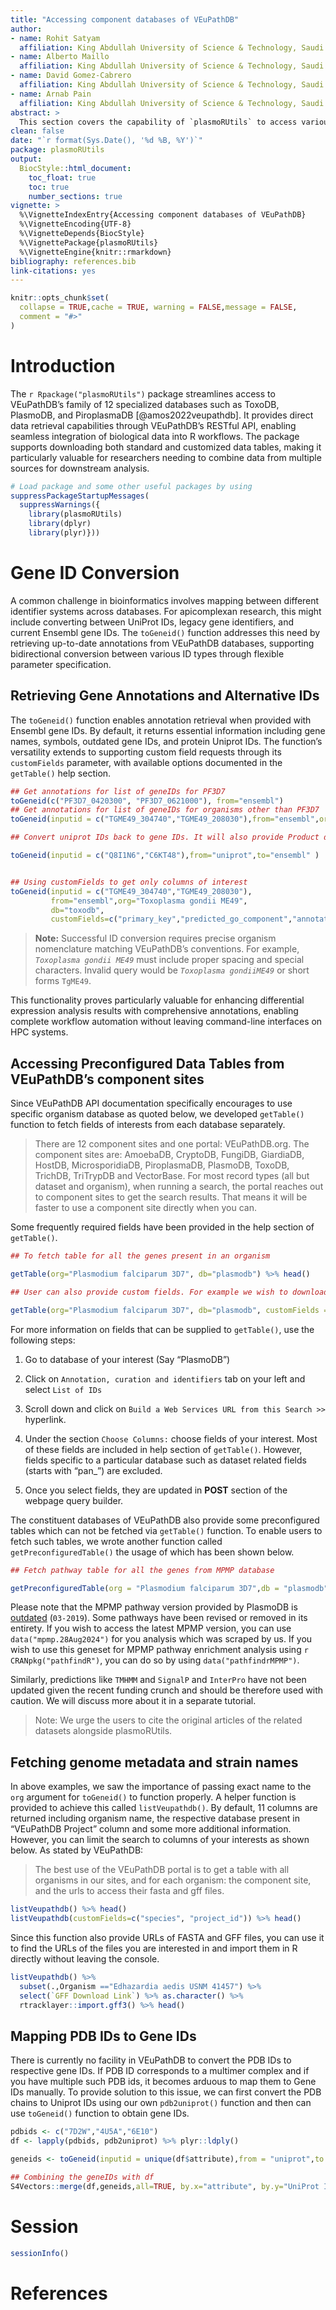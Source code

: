 ---
title: "Accessing component databases of VEuPathDB"
author:
- name: Rohit Satyam
  affiliation: King Abdullah University of Science & Technology, Saudi Arabia
- name: Alberto Maillo
  affiliation: King Abdullah University of Science & Technology, Saudi Arabia
- name: David Gomez-Cabrero
  affiliation: King Abdullah University of Science & Technology, Saudi Arabia
- name: Arnab Pain
  affiliation: King Abdullah University of Science & Technology, Saudi Arabia
abstract: >
  This section covers the capability of `plasmoRUtils` to access various VEuPathDb database and carry out ID conversion tasks, fetch preconfigured data tables and few other tasks. 
clean: false
date: "`r format(Sys.Date(), '%d %B, %Y')`"
package: plasmoRUtils
output: 
  BiocStyle::html_document:
    toc_float: true
    toc: true
    number_sections: true
vignette: >
  %\VignetteIndexEntry{Accessing component databases of VEuPathDB}
  %\VignetteEncoding{UTF-8}
  %\VignetteDepends{BiocStyle} 
  %\VignettePackage{plasmoRUtils}
  %\VignetteEngine{knitr::rmarkdown}
bibliography: references.bib
link-citations: yes
---

```{r, include = FALSE}
knitr::opts_chunk$set(
  collapse = TRUE,cache = TRUE, warning = FALSE,message = FALSE,
  comment = "#>"
)
```

# Introduction

The `r Rpackage("plasmoRUtils")` package streamlines access to VEuPathDB's family of 12 specialized databases such as ToxoDB, PlasmoDB, and PiroplasmaDB [@amos2022veupathdb]. It provides direct data retrieval capabilities through VEuPathDB's RESTful API, enabling seamless integration of biological data into R workflows. The package supports downloading both standard and customized data tables, making it particularly valuable for researchers needing to combine data from multiple sources for downstream analysis.

```{r setup}
# Load package and some other useful packages by using
suppressPackageStartupMessages(
  suppressWarnings({
    library(plasmoRUtils)
    library(dplyr)
    library(plyr)}))
```

# Gene ID Conversion

A common challenge in bioinformatics involves mapping between different identifier systems across databases. For apicomplexan research, this might include converting between UniProt IDs, legacy gene identifiers, and current Ensembl gene IDs. The `toGeneid()` function addresses this need by retrieving up-to-date annotations from VEuPathDB databases, supporting bidirectional conversion between various ID types through flexible parameter specification.

## Retrieving Gene Annotations and Alternative IDs

The `toGeneid()` function enables annotation retrieval when provided with Ensembl gene IDs. By default, it returns essential information including gene names, symbols, outdated gene IDs, and protein Uniprot IDs. The function's versatility extends to supporting custom field requests through its `customFields` parameter, with available options documented in the `getTable()` help section.

```{r}
## Get annotations for list of geneIDs for PF3D7
toGeneid(c("PF3D7_0420300", "PF3D7_0621000"), from="ensembl")
## Get annotations for list of geneIDs for organisms other than PF3D7
toGeneid(inputid = c("TGME49_304740","TGME49_208030"),from="ensembl",org="Toxoplasma gondii ME49", db="toxodb")

## Convert uniprot IDs back to gene IDs. It will also provide Product description and Gene Symbol

toGeneid(inputid = c("Q8I1N6","C6KT48"),from="uniprot",to="ensembl" )


## Using customFields to get only columns of interest
toGeneid(inputid = c("TGME49_304740","TGME49_208030"),
         from="ensembl",org="Toxoplasma gondii ME49",
         db="toxodb",
         customFields=c("primary_key","predicted_go_component","annotated_go_function"))

```

> **Note:** Successful ID conversion requires precise organism nomenclature matching VEuPathDB's conventions. For example, *`Toxoplasma gondii ME49`* must include proper spacing and special characters. Invalid query would be *`Toxoplasma gondiiME49`* or short forms `TgME49`.

This functionality proves particularly valuable for enhancing differential expression analysis results with comprehensive annotations, enabling complete workflow automation without leaving command-line interfaces on HPC systems.

## Accessing Preconfigured Data Tables from VEuPathDB's component sites

Since VEuPathDB API documentation specifically encourages to use specific organism database as quoted below, we developed `getTable()` function to fetch fields of interests from each database separately.

> There are 12 component sites and one portal: VEuPathDB.org. The component sites are: AmoebaDB, CryptoDB, FungiDB, GiardiaDB, HostDB, MicrosporidiaDB, PiroplasmaDB, PlasmoDB, ToxoDB, TrichDB, TriTrypDB and VectorBase. For most record types (all but dataset and organism), when running a search, the portal reaches out to component sites to get the search results. That means it will be faster to use a component site directly when you can.

Some frequently required fields have been provided in the help section of `getTable()`.

```{r}
## To fetch table for all the genes present in an organism

getTable(org="Plasmodium falciparum 3D7", db="plasmodb") %>% head()

## User can also provide custom fields. For example we wish to download the P. falciparum 3D7 Proteome and phosphoproteome data during intraerythrocytic development (Quantitative) (Pease et al.)

getTable(org="Plasmodium falciparum 3D7", db="plasmodb", customFields = c("primary_key","pan_6365","pan_6366","pan_6367")) %>% head()

```

For more information on fields that can be supplied to `getTable()`, use the following steps:

1.  Go to database of your interest (Say "PlasmoDB")

2.  Click on `Annotation, curation and identifiers` tab on your left and select `List of IDs`

3.  Scroll down and click on `Build a Web Services URL from this Search >>` hyperlink.

4.  Under the section `Choose Columns:` choose fields of your interest. Most of these fields are included in help section of `getTable()`. However, fields specific to a particular database such as dataset related fields (starts with "pan\_") are excluded.

5.  Once you select fields, they are updated in **POST** section of the webpage query builder.

The constituent databases of VEuPathDB also provide some preconfigured tables which can not be fetched via `getTable()` function. To enable users to fetch such tables, we wrote another function called `getPreconfiguredTable()` the usage of which has been shown below.

```{r}
## Fetch pathway table for all the genes from MPMP database

getPreconfiguredTable(org = "Plasmodium falciparum 3D7",db = "plasmodb",customField = "MetabolicPathwaysMPMP") %>% head()

```

Please note that the MPMP pathway version provided by PlasmoDB is [outdated](https://plasmodb.org/plasmo/app/record/dataset/DS_1e177b728b) (`03-2019`). Some pathways have been revised or removed in its entirety. If you wish to access the latest MPMP version, you can use `data("mpmp.28Aug2024")` for you analysis which was scraped by us. If you wish to use this geneset for MPMP pathway enrichment analysis using `r CRANpkg("pathfindR")`, you can do so by using `data("pathfindrMPMP")`.

Similarly, predictions like `TMHMM` and `SignalP` and `InterPro` have not been updated given the recent funding crunch and should be therefore used with caution. We will discuss more about it in a separate tutorial.

> Note: We urge the users to cite the original articles of the related datasets alongside plasmoRUtils.

## Fetching genome metadata and strain names

In above examples, we saw the importance of passing exact name to the `org` argument for `toGeneid()` to function properly. A helper function is provided to achieve this called `listVeupathdb()`. By default, 11 columns are returned including organism name, the respective database present in "VEuPathDB Project" column and some more additional information. However, you can limit the search to columns of your interests as shown below. As stated by VEuPathDB:

> The best use of the VEuPathDB portal is to get a table with all organisms in our sites, and for each organism: the component site, and the urls to access their fasta and gff files.

```{r}
listVeupathdb() %>% head()
listVeupathdb(customFields=c("species", "project_id")) %>% head()
```

Since this function also provide URLs of FASTA and GFF files, you can use it to find the URLs of the files you are interested in and import them in R directly without leaving the console.

```{r}
listVeupathdb() %>% 
  subset(.,Organism =="Edhazardia aedis USNM 41457") %>% 
  select(`GFF Download Link`) %>% as.character() %>% 
  rtracklayer::import.gff3() %>% head()
```

## Mapping PDB IDs to Gene IDs

There is currently no facility in VEuPathDB to convert the PDB IDs to respective gene IDs. If PDB ID corresponds to a multimer complex and if you have multiple such PDB ids, it becomes arduous to map them to Gene IDs manually. To provide solution to this issue, we can first convert the PDB chains to Uniprot IDs using our own `pdb2uniprot()` function and then can use `toGeneid()` function to obtain gene IDs.

```{r}
pdbids <- c("7D2W","4U5A","6E10")
df <- lapply(pdbids, pdb2uniprot) %>% plyr::ldply()

geneids <- toGeneid(inputid = unique(df$attribute),from = "uniprot",to = "ensembl")

## Combining the geneIDs with df
S4Vectors::merge(df,geneids,all=TRUE, by.x="attribute", by.y="UniProt ID(s)") %>% head()

```

# Session {.unnumbered}

```{r}
sessionInfo()
```

# References {.unnumbered}
